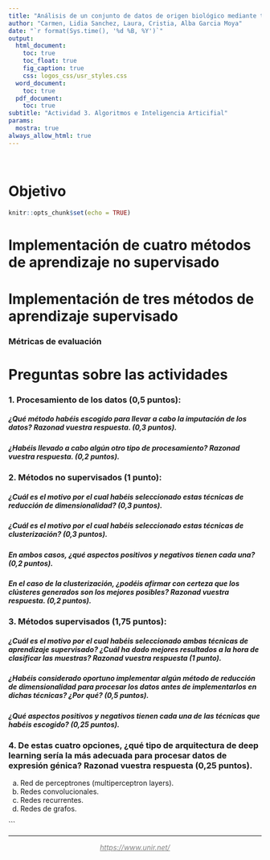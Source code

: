 ```yaml
---
title: "Análisis de un conjunto de datos de origen biológico mediante técnicas de machine learning supervisadas y no supervisadas"
author: "Carmen, Lidia Sanchez, Laura, Cristia, Alba Garcia Moya"
date: "`r format(Sys.time(), '%d %B, %Y')`"
output:
  html_document:
    toc: true
    toc_float: true
    fig_caption: true
    css: logos_css/usr_styles.css
  word_document:
    toc: true
  pdf_document:
    toc: true
subtitle: "Actividad 3. Algoritmos e Inteligencia Articifial"
params:
  mostra: true
always_allow_html: true
---
```

 
```{=html}
<script>
$(document).ready(function() {
  $head = $('#header');

  $head.prepend('<img src=\"logos_css/Logo_UNIR.png" alt="Logo_UNIR" style="display: block; margin: 0 auto; width: 185px;">');
});
</script>

```
# Objetivo


```r
knitr::opts_chunk$set(echo = TRUE)

```
# Implementación de cuatro métodos de aprendizaje no supervisado

# Implementación de tres métodos de aprendizaje supervisado 

### Métricas de evaluación


# Preguntas sobre las actividades


###    1. Procesamiento de los datos (0,5 puntos):

##### ¿Qué método habéis escogido para llevar a cabo la imputación de los datos? Razonad vuestra respuesta. (0,3 puntos).

##### ¿Habéis llevado a cabo algún otro tipo de procesamiento? Razonad vuestra respuesta. (0,2 puntos).

###    2. Métodos no supervisados (1 punto):

##### ¿Cuál es el motivo por el cual habéis seleccionado estas técnicas de reducción de dimensionalidad? (0,3 puntos).

##### ¿Cuál es el motivo por el cual habéis seleccionado estas técnicas de clusterización? (0,3 puntos).

##### En ambos casos, ¿qué aspectos positivos y negativos tienen cada una? (0,2 puntos).

##### En el caso de la clusterización, ¿podéis afirmar con certeza que los clústeres generados son los mejores posibles? Razonad vuestra respuesta. (0,2 puntos).

###      3. Métodos supervisados (1,75 puntos):

##### ¿Cuál es el motivo por el cual habéis seleccionado ambas técnicas de aprendizaje supervisado? ¿Cuál ha dado mejores resultados a la hora de clasificar las muestras? Razonad vuestra respuesta (1 punto).

##### ¿Habéis considerado oportuno implementar algún método de reducción de dimensionalidad para procesar los datos antes de implementarlos en dichas técnicas? ¿Por qué? (0,5 puntos).

##### ¿Qué aspectos positivos y negativos tienen cada una de las técnicas que habéis escogido? (0,25 puntos).

###      4. De estas cuatro opciones, ¿qué tipo de arquitectura de deep learning sería la más adecuada para procesar datos de expresión génica? Razonad vuestra respuesta (0,25 puntos).

a) Red de perceptrones (multiperceptron layers).
b) Redes convolucionales.
c) Redes recurrentes.
d) Redes de grafos.


\`\`\`  

<hr />

<p style="text-align: center;">
  <a href="https://www.unir.net/" style="color: #808080;"><em>https://www.unir.net/</em></a>
</p>

